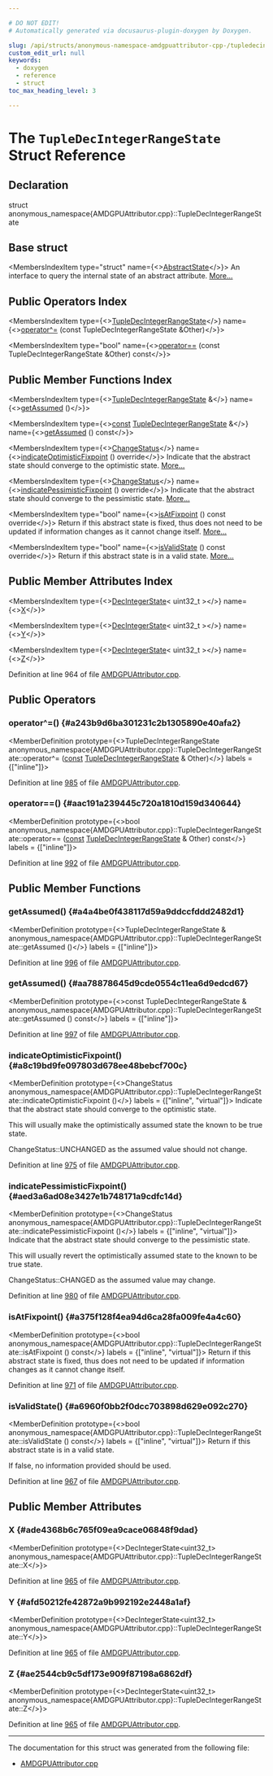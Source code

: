 ```yaml
---

# DO NOT EDIT!
# Automatically generated via docusaurus-plugin-doxygen by Doxygen.

slug: /api/structs/anonymous-namespace-amdgpuattributor-cpp-/tupledecintegerrangestate
custom_edit_url: null
keywords:
  - doxygen
  - reference
  - struct
toc_max_heading_level: 3

---
```





# The `TupleDecIntegerRangeState` Struct Reference

<DoxygenPage pluginConfig={pluginConfig}>



## Declaration

<CodeBlock>struct anonymous_namespace{AMDGPUAttributor.cpp}::TupleDecIntegerRangeState</CodeBlock>

## Base struct

<MembersIndex>

<MembersIndexItem
  type="struct"
  name={<><a href="/docs/api/structs/llvm/abstractstate">AbstractState</a></>}>
An interface to query the internal state of an abstract attribute. <a href="/docs/api/structs/llvm/abstractstate/#details">More...</a>
</MembersIndexItem>

</MembersIndex>

## Public Operators Index

<MembersIndex>

<MembersIndexItem
  type={<><a href="/docs/api/structs/anonymous-namespace-amdgpuattributor-cpp-/tupledecintegerrangestate">TupleDecIntegerRangeState</a></>}
  name={<><a href="#a243b9d6ba301231c2b1305890e40afa2">operator^=</a> (const TupleDecIntegerRangeState &amp;Other)</>}>
</MembersIndexItem>

<MembersIndexItem
  type="bool"
  name={<><a href="#aac191a239445c720a1810d159d340644">operator==</a> (const TupleDecIntegerRangeState &amp;Other) const</>}>
</MembersIndexItem>

</MembersIndex>

## Public Member Functions Index

<MembersIndex>

<MembersIndexItem
  type={<><a href="/docs/api/structs/anonymous-namespace-amdgpuattributor-cpp-/tupledecintegerrangestate">TupleDecIntegerRangeState</a> &amp;</>}
  name={<><a href="#a4a4be0f438117d59a9ddccfddd2482d1">getAssumed</a> ()</>}>
</MembersIndexItem>

<MembersIndexItem
  type={<><a href="/docs/api/files/lib/lib/target/lib/target/aarch64/aarch64promoteconstant-cpp/#a90f8350fecae261c25be85d38b451bff">const</a> <a href="/docs/api/structs/anonymous-namespace-amdgpuattributor-cpp-/tupledecintegerrangestate">TupleDecIntegerRangeState</a> &amp;</>}
  name={<><a href="#aa78878645d9cde0554c11ea6d9edcd67">getAssumed</a> () const</>}>
</MembersIndexItem>

<MembersIndexItem
  type={<><a href="/docs/api/namespaces/llvm/#acd850975ae5042cacb64a9d0ea4715f3">ChangeStatus</a></>}
  name={<><a href="#a8c19bd9fe097803d678ee48bebcf700c">indicateOptimisticFixpoint</a> () override</>}>
Indicate that the abstract state should converge to the optimistic state. <a href="#a8c19bd9fe097803d678ee48bebcf700c">More...</a>
</MembersIndexItem>

<MembersIndexItem
  type={<><a href="/docs/api/namespaces/llvm/#acd850975ae5042cacb64a9d0ea4715f3">ChangeStatus</a></>}
  name={<><a href="#aed3a6ad08e3427e1b748171a9cdfc14d">indicatePessimisticFixpoint</a> () override</>}>
Indicate that the abstract state should converge to the pessimistic state. <a href="#aed3a6ad08e3427e1b748171a9cdfc14d">More...</a>
</MembersIndexItem>

<MembersIndexItem
  type="bool"
  name={<><a href="#a375f128f4ea94d6ca28fa009fe4a4c60">isAtFixpoint</a> () const override</>}>
Return if this abstract state is fixed, thus does not need to be updated if information changes as it cannot change itself. <a href="#a375f128f4ea94d6ca28fa009fe4a4c60">More...</a>
</MembersIndexItem>

<MembersIndexItem
  type="bool"
  name={<><a href="#a6960f0bb2f0dcc703898d629e092c270">isValidState</a> () const override</>}>
Return if this abstract state is in a valid state. <a href="#a6960f0bb2f0dcc703898d629e092c270">More...</a>
</MembersIndexItem>

</MembersIndex>

## Public Member Attributes Index

<MembersIndex>

<MembersIndexItem
  type={<><a href="/docs/api/structs/llvm/decintegerstate">DecIntegerState</a>&lt; uint32&#95;t &gt;</>}
  name={<><a href="#ade4368b6c765f09ea9cace06848f9dad">X</a></>}>
</MembersIndexItem>

<MembersIndexItem
  type={<><a href="/docs/api/structs/llvm/decintegerstate">DecIntegerState</a>&lt; uint32&#95;t &gt;</>}
  name={<><a href="#afd50212fe42872a9b992192e2448a1af">Y</a></>}>
</MembersIndexItem>

<MembersIndexItem
  type={<><a href="/docs/api/structs/llvm/decintegerstate">DecIntegerState</a>&lt; uint32&#95;t &gt;</>}
  name={<><a href="#ae2544cb9c5df173e909f87198a6862df">Z</a></>}>
</MembersIndexItem>

</MembersIndex>


Definition at line 964 of file <a href="/docs/api/files/lib/lib/target/lib/target/amdgpu/amdgpuattributor-cpp">AMDGPUAttributor.cpp</a>.

<SectionDefinition>

## Public Operators

### operator^=() {#a243b9d6ba301231c2b1305890e40afa2}

<MemberDefinition
  prototype={<>TupleDecIntegerRangeState anonymous&#95;namespace&#123;AMDGPUAttributor.cpp&#125;::TupleDecIntegerRangeState::operator^= (<a href="/docs/api/files/lib/lib/target/lib/target/aarch64/aarch64promoteconstant-cpp/#a90f8350fecae261c25be85d38b451bff">const</a> <a href="/docs/api/structs/anonymous-namespace-amdgpuattributor-cpp-/tupledecintegerrangestate">TupleDecIntegerRangeState</a> &amp; Other)</>}
  labels = {["inline"]}>

Definition at line <a href="/docs/api/files/lib/lib/target/lib/target/amdgpu/amdgpuattributor-cpp/#l00985">985</a> of file <a href="/docs/api/files/lib/lib/target/lib/target/amdgpu/amdgpuattributor-cpp">AMDGPUAttributor.cpp</a>.
</MemberDefinition>

### operator==() {#aac191a239445c720a1810d159d340644}

<MemberDefinition
  prototype={<>bool anonymous&#95;namespace&#123;AMDGPUAttributor.cpp&#125;::TupleDecIntegerRangeState::operator== (<a href="/docs/api/files/lib/lib/target/lib/target/aarch64/aarch64promoteconstant-cpp/#a90f8350fecae261c25be85d38b451bff">const</a> <a href="/docs/api/structs/anonymous-namespace-amdgpuattributor-cpp-/tupledecintegerrangestate">TupleDecIntegerRangeState</a> &amp; Other) const</>}
  labels = {["inline"]}>

Definition at line <a href="/docs/api/files/lib/lib/target/lib/target/amdgpu/amdgpuattributor-cpp/#l00992">992</a> of file <a href="/docs/api/files/lib/lib/target/lib/target/amdgpu/amdgpuattributor-cpp">AMDGPUAttributor.cpp</a>.
</MemberDefinition>

</SectionDefinition>

<SectionDefinition>

## Public Member Functions

### getAssumed() {#a4a4be0f438117d59a9ddccfddd2482d1}

<MemberDefinition
  prototype={<>TupleDecIntegerRangeState &amp; anonymous&#95;namespace&#123;AMDGPUAttributor.cpp&#125;::TupleDecIntegerRangeState::getAssumed ()</>}
  labels = {["inline"]}>

Definition at line <a href="/docs/api/files/lib/lib/target/lib/target/amdgpu/amdgpuattributor-cpp/#l00996">996</a> of file <a href="/docs/api/files/lib/lib/target/lib/target/amdgpu/amdgpuattributor-cpp">AMDGPUAttributor.cpp</a>.
</MemberDefinition>

### getAssumed() {#aa78878645d9cde0554c11ea6d9edcd67}

<MemberDefinition
  prototype={<>const TupleDecIntegerRangeState &amp; anonymous&#95;namespace&#123;AMDGPUAttributor.cpp&#125;::TupleDecIntegerRangeState::getAssumed () const</>}
  labels = {["inline"]}>

Definition at line <a href="/docs/api/files/lib/lib/target/lib/target/amdgpu/amdgpuattributor-cpp/#l00997">997</a> of file <a href="/docs/api/files/lib/lib/target/lib/target/amdgpu/amdgpuattributor-cpp">AMDGPUAttributor.cpp</a>.
</MemberDefinition>

### indicateOptimisticFixpoint() {#a8c19bd9fe097803d678ee48bebcf700c}

<MemberDefinition
  prototype={<>ChangeStatus anonymous&#95;namespace&#123;AMDGPUAttributor.cpp&#125;::TupleDecIntegerRangeState::indicateOptimisticFixpoint ()</>}
  labels = {["inline", "virtual"]}>
Indicate that the abstract state should converge to the optimistic state.

This will usually make the optimistically assumed state the known to be true state.


<SectionUser title="Returns">
ChangeStatus::UNCHANGED as the assumed value should not change.
</SectionUser>

Definition at line <a href="/docs/api/files/lib/lib/target/lib/target/amdgpu/amdgpuattributor-cpp/#l00975">975</a> of file <a href="/docs/api/files/lib/lib/target/lib/target/amdgpu/amdgpuattributor-cpp">AMDGPUAttributor.cpp</a>.
</MemberDefinition>

### indicatePessimisticFixpoint() {#aed3a6ad08e3427e1b748171a9cdfc14d}

<MemberDefinition
  prototype={<>ChangeStatus anonymous&#95;namespace&#123;AMDGPUAttributor.cpp&#125;::TupleDecIntegerRangeState::indicatePessimisticFixpoint ()</>}
  labels = {["inline", "virtual"]}>
Indicate that the abstract state should converge to the pessimistic state.

This will usually revert the optimistically assumed state to the known to be true state.


<SectionUser title="Returns">
ChangeStatus::CHANGED as the assumed value may change.
</SectionUser>

Definition at line <a href="/docs/api/files/lib/lib/target/lib/target/amdgpu/amdgpuattributor-cpp/#l00980">980</a> of file <a href="/docs/api/files/lib/lib/target/lib/target/amdgpu/amdgpuattributor-cpp">AMDGPUAttributor.cpp</a>.
</MemberDefinition>

### isAtFixpoint() {#a375f128f4ea94d6ca28fa009fe4a4c60}

<MemberDefinition
  prototype={<>bool anonymous&#95;namespace&#123;AMDGPUAttributor.cpp&#125;::TupleDecIntegerRangeState::isAtFixpoint () const</>}
  labels = {["inline", "virtual"]}>
Return if this abstract state is fixed, thus does not need to be updated if information changes as it cannot change itself.

Definition at line <a href="/docs/api/files/lib/lib/target/lib/target/amdgpu/amdgpuattributor-cpp/#l00971">971</a> of file <a href="/docs/api/files/lib/lib/target/lib/target/amdgpu/amdgpuattributor-cpp">AMDGPUAttributor.cpp</a>.
</MemberDefinition>

### isValidState() {#a6960f0bb2f0dcc703898d629e092c270}

<MemberDefinition
  prototype={<>bool anonymous&#95;namespace&#123;AMDGPUAttributor.cpp&#125;::TupleDecIntegerRangeState::isValidState () const</>}
  labels = {["inline", "virtual"]}>
Return if this abstract state is in a valid state.

If false, no information provided should be used.

Definition at line <a href="/docs/api/files/lib/lib/target/lib/target/amdgpu/amdgpuattributor-cpp/#l00967">967</a> of file <a href="/docs/api/files/lib/lib/target/lib/target/amdgpu/amdgpuattributor-cpp">AMDGPUAttributor.cpp</a>.
</MemberDefinition>

</SectionDefinition>

<SectionDefinition>

## Public Member Attributes

### X {#ade4368b6c765f09ea9cace06848f9dad}

<MemberDefinition
  prototype={<>DecIntegerState&lt;uint32&#95;t&gt; anonymous&#95;namespace&#123;AMDGPUAttributor.cpp&#125;::TupleDecIntegerRangeState::X</>}>

Definition at line <a href="/docs/api/files/lib/lib/target/lib/target/amdgpu/amdgpuattributor-cpp/#l00965">965</a> of file <a href="/docs/api/files/lib/lib/target/lib/target/amdgpu/amdgpuattributor-cpp">AMDGPUAttributor.cpp</a>.
</MemberDefinition>

### Y {#afd50212fe42872a9b992192e2448a1af}

<MemberDefinition
  prototype={<>DecIntegerState&lt;uint32&#95;t&gt; anonymous&#95;namespace&#123;AMDGPUAttributor.cpp&#125;::TupleDecIntegerRangeState::Y</>}>

Definition at line <a href="/docs/api/files/lib/lib/target/lib/target/amdgpu/amdgpuattributor-cpp/#l00965">965</a> of file <a href="/docs/api/files/lib/lib/target/lib/target/amdgpu/amdgpuattributor-cpp">AMDGPUAttributor.cpp</a>.
</MemberDefinition>

### Z {#ae2544cb9c5df173e909f87198a6862df}

<MemberDefinition
  prototype={<>DecIntegerState&lt;uint32&#95;t&gt; anonymous&#95;namespace&#123;AMDGPUAttributor.cpp&#125;::TupleDecIntegerRangeState::Z</>}>

Definition at line <a href="/docs/api/files/lib/lib/target/lib/target/amdgpu/amdgpuattributor-cpp/#l00965">965</a> of file <a href="/docs/api/files/lib/lib/target/lib/target/amdgpu/amdgpuattributor-cpp">AMDGPUAttributor.cpp</a>.
</MemberDefinition>

</SectionDefinition>

<hr/>

The documentation for this struct was generated from the following file:

<ul>
<li><a href="/docs/api/files/lib/lib/target/lib/target/amdgpu/amdgpuattributor-cpp">AMDGPUAttributor.cpp</a></li>
</ul>

</DoxygenPage>
